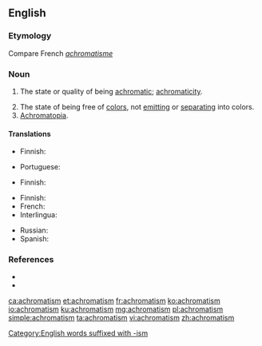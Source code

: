 ==English==

===Etymology===
Compare French ''[[achromatisme]]''

===Noun===
{{en-noun|-}}

# The state or quality of being [[achromatic]]; [[achromaticity]].
#: {{ux|en|the '''achromatism''' of a lens}}
# The state of being free of [[color]]s, not [[emit]]ting or [[separate|separating]] into colors.
# [[achromatopia|Achromatopia]].

====Translations====
{{trans-top|state or quality of being achromatic}}
* Finnish: {{t|fi|akromaattisuus}}
{{trans-mid}}
* Portuguese: {{t|pt|acromatismo|m}}
{{trans-bottom}}

{{trans-top|state of being free of color}}
* Finnish: {{t+|fi|värittömyys}}
{{trans-mid}}
{{trans-bottom}}

{{trans-top|achromatopia}}
* Finnish: {{t+|fi|värisokeus}}
* French: {{t+|fr|achromatisme}}
* Interlingua: {{t|ia|achromatismo}}
{{trans-mid}}
* Russian: {{t+|ru|ахромати́зм|m}}
* Spanish: {{t+|es|acromatismo}}
{{trans-bottom}}

===References===
* {{R:Webster 1913}}
* {{R:Dorland 1977}}

[[Category:English words suffixed with -ism]]

[[ca:achromatism]]
[[et:achromatism]]
[[fr:achromatism]]
[[ko:achromatism]]
[[io:achromatism]]
[[ku:achromatism]]
[[mg:achromatism]]
[[pl:achromatism]]
[[simple:achromatism]]
[[ta:achromatism]]
[[vi:achromatism]]
[[zh:achromatism]]